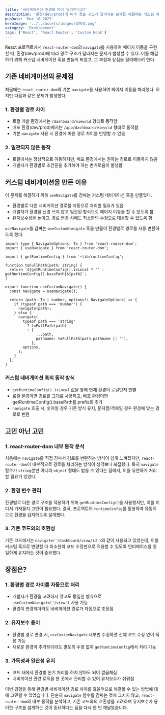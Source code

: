 ```yaml
---
title: '네비게이션이 환경에 따라 달라진다고?'
description: '환경(dev/prod)에 따라 경로 구조가 달라지는 문제를 해결하는 커스텀 훅'
pubDate: 'Mar 18 2025'
heroImage: '../../assets/images/갈림길.png'
category: 'Development'
tags: ['React', 'React Router', 'Custom Hook']
---
```


React 프로젝트에서 `react-router-dom`의 `navigate`를 사용하여 페이지 이동을 구현할 때, 환경(dev/prod)에 따라 경로 구조가 달라지는 문제가 발생할 수 있다. 
이를 해결하기 위해 커스텀 네비게이션 훅을 만들게 되었고, 그 과정과 장점을 정리해보려 한다.

## 기존 네비게이션의 문제점

처음에는 `react-router-dom`의 기본 `navigate`를 사용하여 페이지 이동을 처리했다. 하지만 다음과 같은 문제가 발생했다.

### 1. 환경별 경로 차이

- 로컬 개발 환경에서는 `/dashboard/view/id` 형태로 동작함
- 배포 환경(dev/prod)에서는 `/app/dashboard/view/id` 형태로 동작함
- 기본 `navigate` 사용 시 환경에 따른 경로 차이를 반영할 수 없음

### 2. 일관되지 않은 동작
- 로컬에서는 정상적으로 이동하지만, 배포 환경에서는 원하는 경로로 이동하지 않음
- 개발자가 환경별로 조건문을 추가해야 하는 번거로움이 발생함

## 커스텀 네비게이션을 만든 이유
이 문제를 해결하기 위해 `useNavigate`를 감싸는 커스텀 네비게이션 훅을 만들었다.
- 환경별로 다른 네비게이션 경로를 자동으로 처리할 필요가 있음
- 개발자가 환경을 신경 쓰지 않고 일관된 방식으로 페이지 이동을 할 수 있도록 함
- 유지보수성을 높이고, 경로 변경 시에도 최소한의 수정으로 대응할 수 있도록 함

`useNavigate`를 감싸는 `useCustomNavigate` 훅을 만들어 환경별로 경로를 자동 변환하도록 했다.

```tsx
import type { NavigateOptions, To } from 'react-router-dom';
import { useNavigate } from 'react-router-dom';

import { getRuntimeConfig } from '~lib/runtimeConfig';

function toFullPath(path: string) {
  return `${getRuntimeConfig().isLocal ? '' : getRuntimeConfig().basePath}${path}`;
}

export function useCustomNavigate() {
  const navigate = useNavigate();

  return (path: To | number, options?: NavigateOptions) => {
    if (typeof path === 'number') {
      navigate(path);
    } else {
      navigate(
        typeof path === 'string'
          ? toFullPath(path)
          : {
              ...path,
              pathname: toFullPath(path.pathname || ''),
            },
        options,
      );
    }
  };
}
```

### 커스텀 네비게이션 훅의 동작 방식

- `getRuntimeConfig().isLocal` 값을 통해 현재 환경이 로컬인지 판별
- 로컬 환경이면 경로를 그대로 사용하고, 배포 환경이면 getRuntimeConfig().basePath를 prefix로 추가
- `navigate` 호출 시, 숫자일 경우 기존 방식 유지, 문자열/객체일 경우 환경에 맞는 경로로 변환

## 고민 아닌 고민

### 1. react-router-dom 내부 동작 분석
처음에는 `navigate`를 직접 감싸서 경로를 변환하는 방식이 쉽게 느껴졌지만, `react-router-dom`이 내부적으로 경로를 처리하는 방식이 생각보다 복잡했다. 
특히 `navigate` 함수가 `string`뿐만 아니라 `object` 형태도 받을 수 있다는 점에서, 이를 유연하게 처리할 필요가 있었다.

### 2. 환경 변수 관리
환경별로 다른 경로 구조를 적용하기 위해 `getRuntimeConfig()`를 사용했지만, 이를 어디서 가져올지 고민이 필요했다. 
결국, 프로젝트의 `runtimeConfig`를 활용하여 유동적으로 환경을 감지하도록 설계했다.

### 3. 기존 코드와의 호환성
기존 코드에서는 `navigate('/dashboard/view/id')`와 같이 사용되고 있었는데, 이를 커스텀 훅으로 변경할 때 최소한의 코드 수정만으로 적용할 수 있도록 
인터페이스를 동일하게 유지하는 것이 중요했다.

## 장점은?

### 1. 환경별 경로 차이를 자동으로 처리
- 개발자가 환경을 고려하지 않고도 동일한 방식으로 `useCustomNavigate('/view')` 사용 가능
- 환경이 변경되더라도 네비게이션 경로가 자동으로 조정됨

### 2. 유지보수 용이
- 환경별 경로 변경 시, `useCustomNavigate` 내부만 수정하면 전체 코드 수정 없이 적용 가능
- 새로운 환경이 추가되더라도 별도의 수정 없이 `getRuntimeConfig`에서 처리 가능

### 3. 가독성과 일관성 유지
- 코드 내에서 환경별 분기 처리를 하지 않아도 되어 깔끔해짐
- 네비게이션 관련 로직을 한 곳에서 관리할 수 있어 유지보수가 쉬워짐

이번 경험을 통해 환경별 네비게이션 경로 차이를 효율적으로 해결할 수 있는 방법에 대해 고민할 수 있었습니다. 단순히 `navigate` 함수를 감싸는 것에 그치지 않고, 
`react-router-dom`의 내부 동작을 분석하고, 기존 코드와의 호환성을 고려하며 유지보수가 용이한 구조를 설계하는 것이 중요하다는 점을 다시 한 번 깨달았습니다.